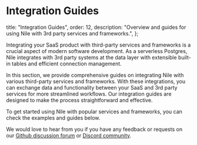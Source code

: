 # Integration Guides

  title: "Integration Guides",
  order: 12,
  description:
    "Overview and guides for using Nile with 3rd party services and frameworks.",
};

Integrating your SaaS product with third-party services and frameworks is a crucial aspect of modern software development. As a serverless Postgres, Nile integrates with 3rd party systems at the data layer with extensible built-in tables and efficient connection management.

In this section, we provide comprehensive guides on integrating Nile with various third-party services and frameworks.
With these integrations, you can exchange data and functionality between your SaaS and 3rd party services for more streamlined workflows. Our integration guides are designed to make the process straightforward and effective.

To get started using Nile with popular services and frameworks, you can check the examples and guides below.

We would love to hear from you if you have any feedback or requests on our [Github discussion forum](https://github.com/orgs/niledatabase/discussions) or [Discord community](https://discord.gg/8UuBB84tTy).

<Cards>
  <Card file="./stripe.mdx" root="integrations" icon="Stripe.svg" />
  <Card file="./nextauth.mdx" root="integrations" icon="nextauth.webp" />
  <Card file="./lambda.mdx" root="integrations" icon="lambda.svg" />
</Cards>
